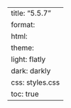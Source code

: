 ---
title: "5.5.7"
format:
    html:
        theme:
            light: flatly
            dark: darkly
        css: styles.css
        toc: true
---